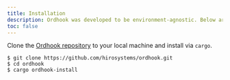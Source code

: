 ```yaml
---
title: Installation
description: Ordhook was developed to be environment-agnostic. Below are the different ways to install and build Ordhook on your machine.
toc: false
---
```

Clone the [Ordhook repository](https://github.com/hirosystems/ordhook) to your local machine and install via `cargo`.

```terminal
$ git clone https://github.com/hirosystems/ordhook.git
$ cd ordhook
$ cargo ordhook-install
```